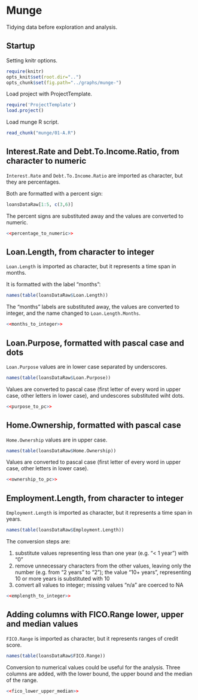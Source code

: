 Munge
=====

Tidying data before exploration and analysis.

Startup
-------

Setting knitr options.
``` {r knitr_options}
require(knitr)
opts_knit$set(root.dir="..")
opts_chunk$set(fig.path="../graphs/munge-")
```

Load project with ProjectTemplate.
```{r load_project, warning=FALSE}
require('ProjectTemplate')
load.project()
```

Load munge R script.
```{r external_code}
read_chunk("munge/01-A.R")
```

Interest.Rate and Debt.To.Income.Ratio, from character to numeric
-----------------------------------------------------------------
`Interest.Rate` and `Debt.To.Income.Ratio` are imported as character, but they are percentages.

Both are formatted with a percent sign:
```{r, echo=FALSE}
loansDataRaw[1:5, c(3,6)]
```

The percent signs are substituted away and the values are converted to numeric.
```{r, eval=FALSE}
<<percentage_to_numeric>>
```

Loan.Length, from character to integer
--------------------------------------
`Loan.Length` is imported as character, but it represents a time span in months.

It is formatted with the label "months":
```{r, echo=FALSE}
names(table(loansDataRaw$Loan.Length))
```

The "months" labels are substituted away, the values are converted to integer,
and the name changed to `Loan.Length.Months`.
```{r, eval=FALSE}
<<months_to_integer>>
```

Loan.Purpose, formatted with pascal case and dots
-------------------------------------------------
`Loan.Purpose` values are in lower case separated by underscores.
```{r, echo=FALSE}
names(table(loansDataRaw$Loan.Purpose))
```

Values are converted to pascal case (first letter of every word in upper case,
other letters in lower case), and undescores substituted wiht dots.
```{r, eval=FALSE}
<<purpose_to_pc>>
```

Home.Ownership, formatted with pascal case
------------------------------------------
`Home.Ownership` values are in upper case.
```{r, echo=FALSE}
names(table(loansDataRaw$Home.Ownership))
```

Values are converted to pascal case (first letter of every word in upper case,
other letters in lower case).
```{r, eval=FALSE}
<<ownership_to_pc>>
```

Employment.Length, from character to integer
---------------------------------------
`Employment.Length` is imported as character, but it represents a time span in years.
```{r, echo=FALSE}
names(table(loansDataRaw$Employment.Length))
```

The conversion steps are:

1.  substitute values representing less than one year (e.g. "< 1 year") with "0"
2.  remove unnecessary characters from the other values, leaving only the number (e.g. from "2 years" to "2");
    the value "10+ years", representing 10 or more years is substituted with 10
3.  convert all values to integer; missing values "n/a" are coerced to NA

```{r, eval=FALSE}
<<emplength_to_integer>>
```

Adding columns with FICO.Range lower, upper and median values
-------------------------------------------------------------
`FICO.Range` is imported as character, but it represents ranges of credit score.
```{r, echo=FALSE}
names(table(loansDataRaw$FICO.Range))
```

Conversion to numerical values could be useful for the analysis.
Three columns are added, with the lower bound, the upper bound and the median
of the range.
```{r, eval=FALSE}
<<fico_lower_upper_median>>
```
